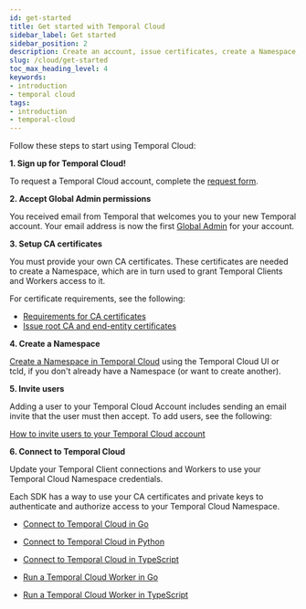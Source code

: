 ```yaml
---
id: get-started
title: Get started with Temporal Cloud
sidebar_label: Get started
sidebar_position: 2
description: Create an account, issue certificates, create a Namespace, invite users, and connect.
slug: /cloud/get-started
toc_max_heading_level: 4
keywords:
- introduction
- temporal cloud
tags:
- introduction
- temporal-cloud
---
```


<!-- THIS FILE IS GENERATED. DO NOT EDIT THIS FILE DIRECTLY -->

Follow these steps to start using Temporal Cloud:

**1. Sign up for Temporal Cloud!**

To request a Temporal Cloud account, complete the [request form](https://pages.temporal.io/cloud-request-access).

**2. Accept Global Admin permissions**

<!--- Onboarding guide for Temporal Cloud --->

You received email from Temporal that welcomes you to your new Temporal account.
Your email address is now the first [Global Admin](/cloud/users#account-level-roles) for your account.

**3. Setup CA certificates**

You must provide your own CA certificates.
These certificates are needed to create a Namespace, which are in turn used to grant Temporal Clients and Workers access to it.

For certificate requirements, see the following:

- [Requirements for CA certificates](/cloud/certificates#certificate-requirements)
- [Issue root CA and end-entity certificates](/cloud/certificates#issue-certificates)

**4. Create a Namespace**

[Create a Namespace in Temporal Cloud](/cloud/namespaces#create-a-namespace) using the Temporal Cloud UI or tcld, if you don't already have a Namespace (or want to create another).

**5. Invite users**

Adding a user to your Temporal Cloud Account includes sending an email invite that the user must then accept.
To add users, see the following:

[How to invite users to your Temporal Cloud account](/cloud/users#invite-users)

**6. Connect to Temporal Cloud**

Update your Temporal Client connections and Workers to use your Temporal Cloud Namespace credentials.

Each SDK has a way to use your CA certificates and private keys to authenticate and authorize access to your Temporal Cloud Namespace.

- [Connect to Temporal Cloud in Go](/dev-guide/go/foundations#connect-to-temporal-cloud)
- [Connect to Temporal Cloud in Python](/dev-guide/python/foundations#connect-to-temporal-cloud)
- [Connect to Temporal Cloud in TypeScript](/dev-guide/typescript/foundations#connect-to-temporal-cloud)

- [Run a Temporal Cloud Worker in Go](/dev-guide/go/foundations#run-a-temporal-cloud-worker)
- [Run a Temporal Cloud Worker in TypeScript](/dev-guide/typescript/foundations#run-a-temporal-cloud-worker)

